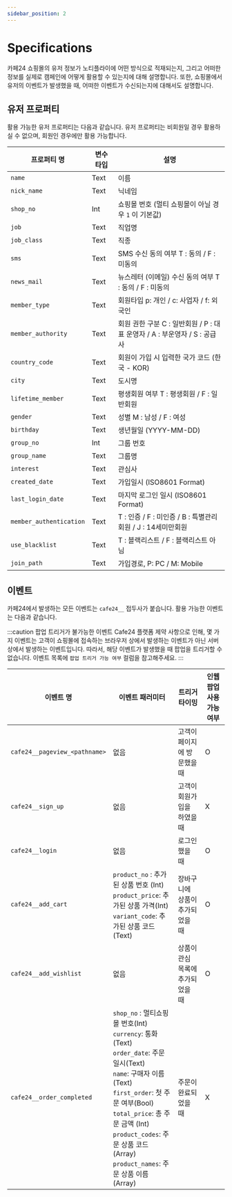```yaml
---
sidebar_position: 2
---
```


# Specifications

카페24 쇼핑몰의 유저 정보가 노티플라이에 어떤 방식으로 적재되는지, 그리고 어떠한 정보를 실제로 캠페인에 어떻게 활용할 수 있는지에 대해 설명합니다. 또한, 쇼핑몰에서 유저의 이벤트가 발생했을 때, 어떠한 이벤트가 수신되는지에 대해서도 설명합니다.

## 유저 프로퍼티

활용 가능한 유저 프로퍼티는 다음과 같습니다. 유저 프로퍼티는 비회원일 경우 활용하실 수 없으며, 회원인 경우에만 활용 가능합니다.

| 프로퍼티 명 | 변수 타입 | 설명 |
| -------- | ------- | --- |
| `name` | Text | 이름 |
| `nick_name` | Text | 닉네임 |
| `shop_no` | Int | 쇼핑몰 번호 (멀티 쇼핑몰이 아닐 경우 `1` 이 기본값) |
| `job` | Text | 직업명 |
| `job_class` | Text | 직종 |
| `sms` | Text | SMS 수신 동의 여부 T : 동의 / F : 미동의 |
| `news_mail` | Text | 뉴스레터 (이메일) 수신 동의 여부 T : 동의 / F : 미동의 |
| `member_type` | Text | 회원타입 p: 개인 / c: 사업자 / f: 외국인 |
| `member_authority` | Text | 회원 권한 구분 C : 일반회원 / P : 대표 운영자 / A : 부운영자 / S : 공급사 |
| `country_code` | Text | 회원이 가입 시 입력한 국가 코드 (한국 - KOR) |
| `city` | Text | 도시명 |
| `lifetime_member` | Text | 평생회원 여부 T : 평생회원 / F : 일반회원 |
| `gender` | Text | 성별 M : 남성 / F : 여성 |
| `birthday` | Text | 생년월일 (YYYY-MM-DD) |
| `group_no` | Int | 그룹 번호 |
| `group_name` | Text | 그룹명 |
| `interest` | Text | 관심사 |
| `created_date` | Text | 가입일시 (ISO8601 Format) |
| `last_login_date` | Text | 마지막 로그인 일시 (ISO8601 Format) |
| `member_authentication` | Text | T : 인증 / F : 미인증 / B : 특별관리회원 / J : 14세미만회원 |
| `use_blacklist` | Text | T : 블랙리스트 / F : 블랙리스트 아님 |
| `join_path` | Text | 가입경로, P: PC / M: Mobile |

## 이벤트

카페24에서 발생하는 모든 이벤트는 `cafe24__` 접두사가 붙습니다. 활용 가능한 이벤트는 다음과 같습니다.

:::caution 팝업 트리거가 불가능한 이벤트
Cafe24 플랫폼 제약 사항으로 인해, 몇 가지 이벤트는 고객이 쇼핑몰에 접속하는 브라우저 상에서 발생하는 이벤트가 아닌 서버 상에서 발생하는 이벤트입니다. 따라서, 해당 이벤트가 발생했을 때 팝업을 트리거할 수 없습니다. 이벤트 목록에 `팝업 트리거 가능 여부` 컬럼을 참고해주세요.
:::

| 이벤트 명 | 이벤트 패러미터 | 트리거 타이밍 | 인웹 팝업 사용 가능 여부 |
| ------- | ----------- | --------- | ---------------- |
| `cafe24__pageview_<pathname>` | 없음 | 고객이 페이지에 방문했을 때 | O |
| `cafe24__sign_up` | 없음 | 고객이 회원가입을 하였을 때 | X |
| `cafe24__login` | 없음 | 로그인 했을 때 | O |
| `cafe24__add_cart` | `product_no` : 추가된 상품 번호 (Int)<br/>`product_price`: 추가된 상품 가격(Int)<br/>`variant_code`: 추가된 상품 코드(Text)  | 장바구니에 상품이 추가되었을 때 | O |
| `cafe24__add_wishlist` | 없음 | 상품이 관심 목록에 추가되었을 때 | O |
| `cafe24__order_completed` | `shop_no` : 멀티쇼핑몰 번호(Int)<br/>`currency`: 통화(Text)<br/>`order_date`: 주문 일시(Text)<br/>`name`: 구매자 이름(Text)<br/>`first_order`: 첫 주문 여부(Bool)<br/>`total_price`: 총 주문 금액 (Int)<br/>`product_codes`: 주문 상품 코드(Array)<br/>`product_names`: 주문 상품 이름(Array) | 주문이 완료되었을 때 | X |
